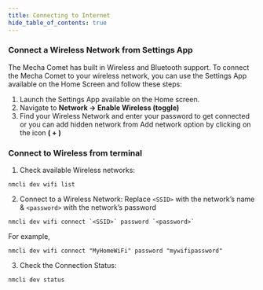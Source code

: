 ```yaml
---
title: Connecting to Internet
hide_table_of_contents: true
---
```

### Connect a Wireless Network from Settings App

The Mecha Comet  has built in Wireless and Bluetooth support.
To connect the Mecha Comet  to your wireless network, you can use the Settings App available on the Home Screen and follow these steps:

1. Launch the Settings App available on the Home screen.
2. Navigate to **Network → Enable Wireless (toggle)**
3. Find your Wireless Network and enter your password to get connected or you can add hidden network from Add network option by clicking on the icon **( + )**

### Connect to Wireless from terminal

1. Check available Wireless networks:
```
nmcli dev wifi list
```
2. Connect to a Wireless Network:
Replace `<SSID>` with the network’s name & `<password>` with the network’s password
```
nmcli dev wifi connect `<SSID>` password `<password>`
```
For example, 
```
nmcli dev wifi connect "MyHomeWiFi" password "mywifipassword"
```
3. Check the Connection Status:
```
nmcli dev status
```
